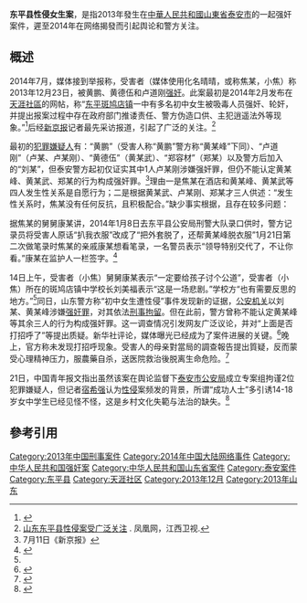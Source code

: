 '''东平县性侵女生案'''，是指2013年發生在[[中華人民共和國|中華人民共和國]][[山東省|山東省]][[泰安市|泰安市]]的一起强奸案件，遲至2014年在网络揭發而引起舆论和警方关注。

== 概述 ==
2014年7月，媒体接到举报称，受害者（媒体使用化名晴晴，或称焦某，小焦）称2013年12月23日，被黄鹏、黄德伍和卢道刚[[强奸|强奸]]。此案最初是2014年2月发布在[[天涯社區|天涯社區]]的网帖，称“[[东平|东平]][[斑鸠店镇|斑鸠店镇]]一中有多名初中女生被吸毒人员强奸、轮奸，并提出报案过程中存在政府部门推诿责任、警方伪造口供、主犯逍遥法外等现象。”<ref name="bhQN">{{cite web|url=http://zqb.cyol.com/html/2014-07/16/nw.D110000zgqnb_20140716_1-03.htm|author=邢婷|title=山东东平女生性侵案悲剧背后|publisher=中国青年报|accessdate=2014-08-03|archive-date=2014-08-10|archive-url=https://web.archive.org/web/20140810040258/http://zqb.cyol.com/html/2014-07/16/nw.D110000zgqnb_20140716_1-03.htm|dead-url=no}}</ref>后经[[新京报|新京报]]记者最先采访报道，引起了广泛的关注。<ref>[http://v.ifeng.com/news/society/2014007/010e19f6-1e43-4b6b-9623-e.shtml?ptag=vsogou 山东东平县性侵案受广泛关注] {{Wayback|url=http://v.ifeng.com/news/society/2014007/010e19f6-1e43-4b6b-9623-e.shtml?ptag=vsogou |date=20140808053514 }}. 凤凰网，江西卫视.</ref>

最初的[[犯罪嫌疑人|犯罪嫌疑人]]有：“黄鹏”（受害人称“黄鹏”警方称“黄某峰”下同）、“卢道刚”（卢某、卢某刚）、“黄德伍”（黄某武）、“郑容材”（郑某）以及警方后加入的“刘某”，但泰安警方起初仅证实其中1人卢某刚涉嫌强奸罪，但仍不能认定黄某峰、黄某武、郑某的行为构成强奸罪。<ref>7月11日《新京报》</ref>理由一是焦某在酒店和黄某峰、黄某武等四人发生性关系是自愿行为；二是根据黄某武、卢某刚、郑某才三人供述：“发生性关系时，焦某没有任何反抗，且积极配合。”缺少事实根据，且存在较多问题：

据焦某的舅舅康某讲，2014年1月8日去东平县公安局刑警大队录口供时，警方记录员将受害人原话“扒我衣服”改成了“把外套脱了，还帮黄某峰脱衣服”1月21日第二次做笔录时焦某的亲戚康某想看笔录，一名警员表示“领导特别交代了，不让你看。”康某在监护人一栏签字。<ref>{{cite web |url=http://finance.ifeng.com/a/20140712/12705938_0.shtml |title=“不能认定构成强奸罪”岂能任由警方自圆其说 |publisher=凤凰网，红网 |author=姚明胜，司马清（编辑） |archiveurl=https://archive.is/20140808011212/http://finance.ifeng.com/a/20140712/12705938_0.shtml |archivedate=2014-08-08 |deadurl=yes |accessdate=2014-08-04 }}</ref>

14日上午，受害者（小焦）舅舅康某表示“一定要给孩子讨个公道”，受害者（小焦）所在的斑鸠店镇中学校长刘美福表示“这是一场悲剧。”学校方“也有需要反思的地方。”<ref name="bhQN" />同日，山东警方称“初中女生遭性侵”事件发现新的证据，[[公安机关|公安机关]]以刘某、黄某峰涉嫌[[强奸罪|强奸罪]]，对其依法[[刑事拘留|刑事拘留]]。但在此前，警方曾称不能认定黄某峰等其余三人的行为构成强奸罪。这一调查情况引发网友广泛议论，并对“上面是否打招呼了”等提出质疑。新华社评论，媒体曝光已经成为了案件进展的关键。<ref>{{cite web|url=http://epaper.oeeee.com/A/html/2014-07/16/content_2129400.htm|author=吴杭民|title=【来信】“东平性侵案”峰回路转为哪般？|publisher=南方都市报|deadurl=yes|archiveurl=https://web.archive.org/web/20140808053658/http://epaper.oeeee.com/A/html/2014-07/16/content_2129400.htm|archivedate=2014-08-08|accessdate=2014-08-03}}</ref>晚上，官方称未发现打招呼现象。受害人的母亲對當局的調查報告提出質疑，反而蒙受心理精神压力，服農藥自杀，送医院救治後脱离生命危险。<ref>{{cite web|url=http://news.xinhuanet.com/video/2014-07/15/c_126753746.htm|author=|title=江苏电视台：山东东平初中女生被性侵案再拘两疑犯|publisher=新华网，江苏电视台|accessdate=2014-08-03|archive-date=2014-08-08|archive-url=https://web.archive.org/web/20140808062421/http://news.xinhuanet.com/video/2014-07/15/c_126753746.htm|dead-url=no}}</ref>

21日，中国青年报文指出虽然该案在舆论监督下[[泰安市|泰安市]][[公安局|公安局]]成立专案组拘谨2位犯罪嫌疑人，但记者[[宿希强|宿希强]]认为[[性侵|性侵]]案频发的背景，所谓“成功人士”多引诱14-18岁女中学生已经见怪不怪，这是乡村文化失範与法治的缺失。<ref>{{cite web |url=http://news.youth.cn/gn/201407/t20140723_5549609.htm |author=宿希强 |title=“东平性侵案”背后:乡村文化失范与法治的缺失 |date=2014-07-21 |publisher=中国青年网 |archiveurl=https://archive.is/20140808005551/http://news.youth.cn/gn/201407/t20140723_5549609.htm |archivedate=2014-08-08 |deadurl=yes |accessdate=2014-08-03 }}</ref>

==參考引用==
{{Reflist|2}}

[[Category:2013年中国刑事案件|Category:2013年中国刑事案件]]
[[Category:2014年中国大陆网络事件|Category:2014年中国大陆网络事件]]
[[Category:中华人民共和国强奸案|Category:中华人民共和国强奸案]]
[[Category:中华人民共和国山东省案件|Category:中华人民共和国山东省案件]]
[[Category:泰安案件|Category:泰安案件]]
[[Category:东平县|Category:东平县]]
[[Category:天涯社区|Category:天涯社区]]
[[Category:2013年12月|Category:2013年12月]]
[[Category:2013年山东|Category:2013年山东]]